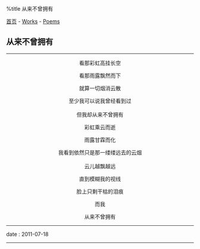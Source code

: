 %title 从来不曾拥有

[[../../index|首页]] - [[../index|Works]] - [[index|Poems]]
==从来不曾拥有==
----
<center>
看那彩虹高挂长空

看那雨露飘然而下

就算一切烟消云散

至少我可以说我曾经看到过<br><br>

但我却从来不曾拥有

彩虹乘云而逝

雨露甘霖而化

我看到依然只是那一缕缕远去的云烟<br><br>

云儿越飘越远

直到模糊我的视线

脸上只剩干枯的泪痕

而我

从来不曾拥有
</center>
----
<red>date</red> : 2011-07-18
----
